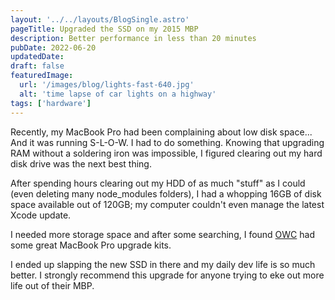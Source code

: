 ```yaml
---
layout: '../../layouts/BlogSingle.astro'
pageTitle: Upgraded the SSD on my 2015 MBP
description: Better performance in less than 20 minutes
pubDate: 2022-06-20
updatedDate:
draft: false
featuredImage:
  url: '/images/blog/lights-fast-640.jpg'
  alt: 'time lapse of car lights on a highway'
tags: ['hardware']
---
```


Recently, my MacBook Pro had been complaining about low disk space... And it was running S-L-O-W. I had to do something. Knowing that upgrading RAM without a soldering iron was impossible, I figured clearing out my hard disk drive was the next best thing.

After spending hours clearing out my HDD of as much "stuff" as I could (even deleting many node_modules folders), I had a whopping 16GB of disk space available out of 120GB; my computer couldn't even manage the latest Xcode update.

I needed more storage space and after some searching, I found [OWC](https://eshop.macsales.com/shop/ssd/owc/macbook/2006-current) had some great MacBook Pro upgrade kits.

I ended up slapping the new SSD in there and my daily dev life is so much better. I strongly recommend this upgrade for anyone trying to eke out more life out of their MBP.

